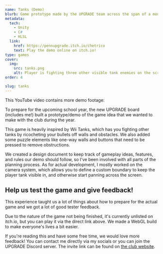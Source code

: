 ```yaml
---
name: Tanks (Demo)
blurb: Game prototype made by the UPGRADE team across the span of a month. Heavily inspired by "Tanks!" from Wii Play.
metadata:
  tech:
    - Unity
    - C#
    - HLSL
  link:
    href: https://pennupgrade.itch.io/chetrico
    text: Play the demo online on itch.io!
type: games
cover:
  img:
    src: tanks.png
    alt: Player is fighting three other visible tank enemies on the screen. They've ricocheted two bullets and are about to be hit.
order: 4

slug: tanks
---
```



This YouTube video contains more demo footage:

<div class="overflow-hidden rounded-xl">
  <YouTube id="https://youtu.be/RYcAgzZ8RGQ" />
</div>

To prepare for the upcoming school year, the new UPGRADE board (includes me!) built a prototype/demo of the game idea that we wanted to make with the club during the year.

This game is heavily inspired by Wii Tanks, which has you fighting other tanks by ricocheting your bullets off walls and obstacles. We also added some puzzle elements like one-way walls and buttons that need to be pressed to remove obstructions.

We created a design document to keep track of gameplay ideas, features, and rules our demo should follow, so I've been involved with all parts of the planning process. As for actual development, I mostly worked on the camera system, which allows you to define a custom boundary to keep the player tank visible in, and otherwise start panning across the screen.

## Help us test the game and give feedback!

This experience taught us a lot of things about how to prepare for the actual game and we got a lot of good tester feedback.

Due to the nature of the game not being finished, it's currently unlisted on itch.io, but you can play it via the direct link above. We made a WebGL build to make everyone's lives a bit easier.

If you're reading this and have some free time, we would love more feedback! You can contact me directly via my socials or you can join the UPGRADE Discord server. The invite link can be found on [the club website](https://pennupgrade.com).
